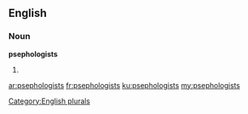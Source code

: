 ==English==

===Noun===
'''psephologists'''

# {{plural of|[[psephologist]]}}

[[Category:English plurals]]

[[ar:psephologists]]
[[fr:psephologists]]
[[ku:psephologists]]
[[my:psephologists]]